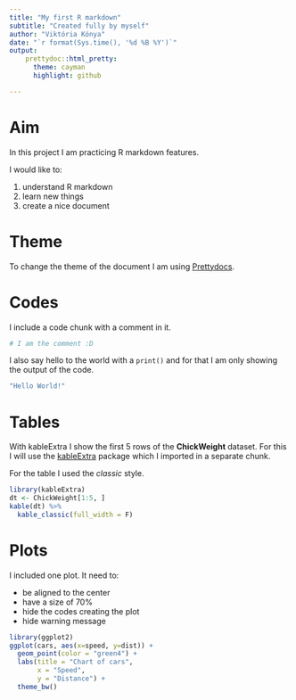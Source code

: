 ---
title: "My first R markdown"
subtitle: "Created fully by myself"
author: "Viktória Kónya"
date: "`r format(Sys.time(), '%d %B %Y')`"
output:
    prettydoc::html_pretty:
      theme: cayman
      highlight: github

---

# Aim

In this project I am practicing R markdown features.

I would like to:

1. understand R markdown
2. learn new things
3. create a nice document

# Theme

To change the theme of the document I am using [Prettydocs](https://prettydoc.statr.me/).

# Codes

I include a code chunk with a comment in it.

```{r}
# I am the comment :D
```

I also say hello to the world with a `print()` and for that I am only showing the output of the code.

```{r}
"Hello World!"
```

# Tables

With kableExtra I show the first 5 rows of the **ChickWeight** dataset. For this I will use the [kableExtra](https://cran.r-project.org/web/packages/kableExtra/vignettes/awesome_table_in_html.html) package which I imported in a separate chunk.

For the table I used the *classic* style.

```{r echo = F}
library(kableExtra)
dt <- ChickWeight[1:5, ]
kable(dt) %>%
  kable_classic(full_width = F)
```

# Plots

I included one plot. It need to:

* be aligned to the center
* have a size of 70%
* hide the codes creating the plot
* hide warning message


```{r echo = F}
library(ggplot2)
ggplot(cars, aes(x=speed, y=dist)) +
  geom_point(color = "green4") +
  labs(title = "Chart of cars",
       x = "Speed",
       y = "Distance") +
  theme_bw()
```





